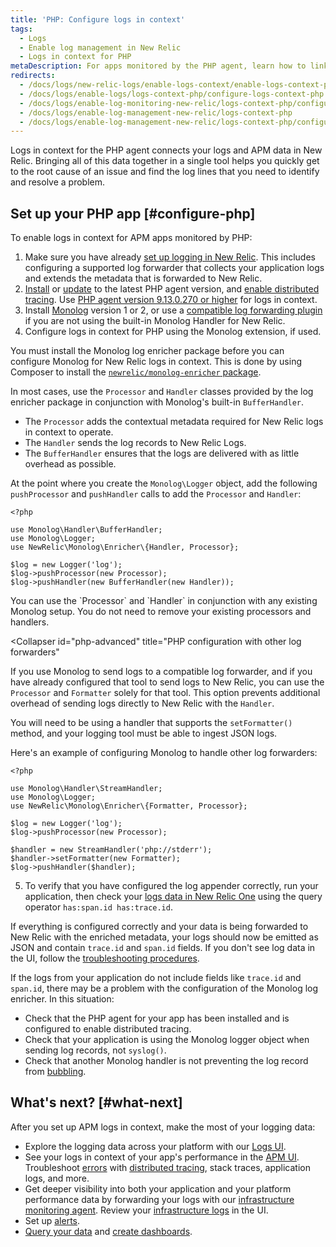 ```yaml
---
title: 'PHP: Configure logs in context'
tags:
  - Logs
  - Enable log management in New Relic
  - Logs in context for PHP
metaDescription: For apps monitored by the PHP agent, learn how to link log data with related data across the rest of the New Relic platform.
redirects:
  - /docs/logs/new-relic-logs/enable-logs-context/enable-logs-context-php
  - /docs/logs/enable-logs/logs-context-php/configure-logs-context-php
  - /docs/logs/enable-log-monitoring-new-relic/logs-context-php/configure-logs-context-php
  - /docs/logs/enable-log-management-new-relic/logs-context-php
  - /docs/logs/enable-log-management-new-relic/logs-context-php/configure-logs-context-php
---
```


Logs in context for the PHP agent connects your logs and APM data in New Relic. Bringing all of this data together in a single tool helps you quickly get to the root cause of an issue and find the log lines that you need to identify and resolve a problem.

## Set up your PHP app [#configure-php]

To enable logs in context for APM apps monitored by PHP:

1. Make sure you have already [set up logging in New Relic](/docs/logs/enable-log-management-new-relic/enable-log-monitoring-new-relic/enable-log-management-new-relic/). This includes configuring a supported log forwarder that collects your application logs and extends the metadata that is forwarded to New Relic.
2. [Install](/docs/agents/php-agent/installation/php-agent-installation-overview/) or [update](/docs/agents/php-agent/installation/update-php-agent/) to the latest PHP agent version, and [enable distributed tracing](/docs/distributed-tracing/enable-configure/quick-start/). Use [PHP agent version 9.13.0.270 or higher](/docs/release-notes/agent-release-notes/php-release-notes/) for logs in context.
3. Install [Monolog](https://github.com/Seldaek/monolog) version 1 or 2, or use a [compatible log forwarding plugin](/docs/logs/enable-log-management-new-relic/enable-log-monitoring-new-relic/enable-log-management-new-relic/#log-forwarding) if you are not using the built-in Monolog Handler for New Relic.
4. Configure logs in context for PHP using the Monolog extension, if used.

<CollapserGroup>
  <Collapser
    id="php-monolog"
    title="PHP configuration with Monolog"
  >

  You must install the Monolog log enricher package before you can configure Monolog for New Relic logs in context. This is done by using Composer to install the [`newrelic/monolog-enricher` package](https://packagist.org/packages/newrelic/monolog-enricher).

  In most cases, use the `Processor` and `Handler` classes provided by the log enricher package in conjunction with Monolog's built-in `BufferHandler`.

  * The `Processor` adds the contextual metadata required for New Relic logs in context to operate.
  * The `Handler` sends the log records to New Relic Logs.
  * The `BufferHandler` ensures that the logs are delivered with as little overhead as possible.

  At the point where you create the `Monolog\Logger` object, add the following `pushProcessor` and `pushHandler` calls to add the `Processor` and `Handler`:

  ```
  <?php

  use Monolog\Handler\BufferHandler;
  use Monolog\Logger;
  use NewRelic\Monolog\Enricher\{Handler, Processor};

  $log = new Logger('log');
  $log->pushProcessor(new Processor);
  $log->pushHandler(new BufferHandler(new Handler));
  ```

  <Callout variant="tip">
  You can use the `Processor` and `Handler` in conjunction with any existing Monolog setup. You do not need to remove your existing processors and handlers.
  </Callout>

  </Collapser>

  <Collapser
    id="php-advanced"
    title="PHP configuration with other log forwarders"
  >

  If you use Monolog to send logs to a compatible log forwarder, and if you have already configured that tool to send logs to New Relic, you can use the `Processor` and `Formatter` solely for that tool. This option prevents additional overhead of sending logs directly to New Relic with the `Handler`.

  You will need to be using a handler that supports the `setFormatter()` method, and your logging tool must be able to ingest JSON logs.

  Here's an example of configuring Monolog to handle other log forwarders:
  
  ```
  <?php

  use Monolog\Handler\StreamHandler;
  use Monolog\Logger;
  use NewRelic\Monolog\Enricher\{Formatter, Processor};

  $log = new Logger('log');
  $log->pushProcessor(new Processor);

  $handler = new StreamHandler('php://stderr');
  $handler->setFormatter(new Formatter);
  $log->pushHandler($handler);

  ```
  </Collapser>

</CollapserGroup>

5. To verify that you have configured the log appender correctly, run your application, then check your [logs data in New Relic One](/docs/logs/log-management/ui-data/use-logs-ui/) using the query operator `has:span.id has:trace.id`.

If everything is configured correctly and your data is being forwarded to New Relic with the enriched metadata, your logs should now be emitted as JSON and contain `trace.id` and `span.id` fields. If you don't see log data in the UI, follow the [troubleshooting procedures](/docs/logs/log-management/troubleshooting/no-log-data-appears-ui/).

If the logs from your application do not include fields like `trace.id` and `span.id`, there may be a problem with the configuration of the Monolog log enricher. In this situation:

* Check that the PHP agent for your app has been installed and is configured to enable distributed tracing.
* Check that your application is using the Monolog logger object when sending log records, not `syslog()`.
* Check that another Monolog handler is not preventing the log record from [bubbling](https://github.com/Seldaek/monolog/blob/master/doc/01-usage.md#core-concepts).

## What's next? [#what-next]

After you set up APM logs in context, make the most of your logging data:

* Explore the logging data across your platform with our [Logs UI](/docs/logs/log-management/ui-data/use-logs-ui/).
* See your logs in context of your app's performance in the [APM UI](/docs/logs/log-management/ui-data/use-logs-ui/#links). Troubleshoot [errors](/docs/apm/apm-ui-pages/error-analytics/errors-page-find-fix-verify-problems/) with [distributed tracing](/docs/apm/distributed-tracing/ui-data/understand-use-distributed-tracing-data), stack traces, application logs, and more.
* Get deeper visibility into both your application and your platform performance data by forwarding your logs with our [infrastructure monitoring agent](/docs/logs/enable-log-management-new-relic/enable-log-monitoring-new-relic/forward-your-logs-using-infrastructure-agent/). Review your [infrastructure logs](/docs/logs/log-management/ui-data/use-logs-ui/#links) in the UI.
* Set up [alerts](/docs/alerts-applied-intelligence/new-relic-alerts/alert-conditions/create-alert-conditions/).
* [Query your data](/docs/query-your-data/explore-query-data/get-started/introduction-querying-new-relic-data/) and [create dashboards](/docs/query-your-data/explore-query-data/dashboards/introduction-dashboards/).
